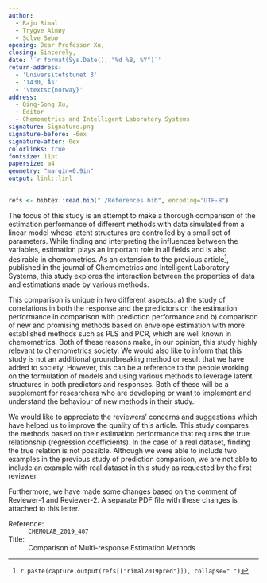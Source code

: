 ```yaml
---
author:
  - Raju Rimal
  - Trygve Almøy
  - Solve Sæbø
opening: Dear Professor Xu,
closing: Sincerely,
date: '`r format(Sys.Date(), "%d %B, %Y")`'
return-address:
  - 'Universitetstunet 3'
  - '1430, Ås'
  - '\textsc{norway}'
address:
  - Qing-Song Xu,
  - Editor
  - Chemometrics and Intelligent Laboratory Systems
signature: Signature.png
signature-before: -6ex
signature-after: 0ex
colorlinks: true
fontsize: 11pt
papersize: a4
geometry: "margin=0.9in"
output: linl::linl
---
```



```r
refs <- bibtex::read.bib("./References.bib", encoding="UTF-8")
```

The focus of this study is an attempt to make a thorough comparison of the estimation performance of different methods with data simulated from a linear model whose latent structures are controlled by a small set of parameters. While finding and interpreting the influences between the variables, estimation plays an important role in all fields and is also desirable in chemometrics. As an extension to the previous article^[`r paste(capture.output(refs[["rimal2019pred"]]), collapse=" ")`], published in the journal of Chemometrics and Intelligent Laboratory Systems, this study explores the interaction between the properties of data and estimations made by various methods.

This comparison is unique in two different aspects: a) the study of correlations in both the response and the predictors on the estimation performance in comparison with prediction performance and b) comparison of new and promising methods based on envelope estimation with more established methods such as PLS and PCR, which are well known in chemometrics. Both of these reasons make, in our opinion, this study highly relevant to chemometrics society. We would also like to inform that this study is not an additional groundbreaking method or result that we have added to society. However, this can be a reference to the people working on the formulation of models and using various methods to leverage latent structures in both predictors and responses. Both of these will be a supplement for researchers who are developing or want to implement and understand the behaviour of new methods in their study.

We would like to appreciate the reviewers' concerns and suggestions which have helped us to improve the quality of this article. This study compares the methods based on their estimation performance that requires the true relationship (regression coefficients). In the case of a real dataset, finding the true relation is not possible. Although we were able to include two examples in the previous study of prediction comparison, we are not able to include an example with real dataset in this study as requested by the first reviewer.

Furthermore, we have made some changes based on the comment of Reviewer-1 and Reviewer-2. A separate PDF file with these changes is attached to this letter. 

Reference: 
: `CHEMOLAB_2019_407`

Title: 
: Comparison of Multi-response Estimation Methods

